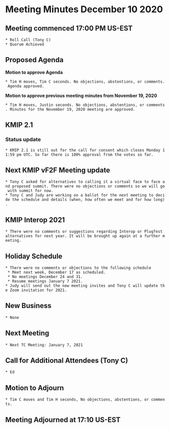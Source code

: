 = Meeting Minutes December 10 2020 =
== Meeting commenced 17:00 PM US-EST ==
 * Roll Call (Tony C)
 * Quorum Achieved

== Proposed Agenda ==

'''Motion to approve Agenda''' 

 * Tim H moves, Tim C seconds. No objections, abstentions, or comments. Agenda approved.

'''Motion to approve previous meeting minutes from November 19, 2020'''

 * Tim H moves, Justin seconds. No objections, abstentions, or comments. Minutes for the November 19, 2020 meeting are approved.

== KMIP 2.1 ==
=== Status update ===
 * KMIP 2.1 is still out for the call for consent which closes Monday 11:59 pm UTC. So far there is 100% approval from the votes so far.

== Next KMIP vF2F Meeting update ==
 * Tony C asked for alternatives to calling it a virtual face to face and proposed summit. There were no objections or comments so we will go with summit for now.
 * Tony C and Judy are working on a ballot for the next meeting to decide the schedule and details (when, how often we meet and for how long).
 
== KMIP Interop 2021 ==
 * There were no comments or suggestions regarding Interop or Plugfest alternatives for next year. It will be brought up again at a further meeting.
 
== Holiday Schedule ==
 * There were no comments or objections to the following schedule
  * Meet next week, December 17 as scheduled.
  * No meetings December 24 and 31.
  * Resume meetings January 7 2021.
 * Judy will send out the new meeting invites and Tony C will update the Zoom invitation for 2021.

== New Business ==
 * None
 
== Next Meeting ==
 * Next TC Meeting: January 7, 2021

== Call for Additional Attendees (Tony C) ==
 * Ed

== Motion to Adjourn ==
 * Tim C moves and Tim H seconds, No objections, abstentions, or comments.

== Meeting Adjourned at 17:10 US-EST ==
